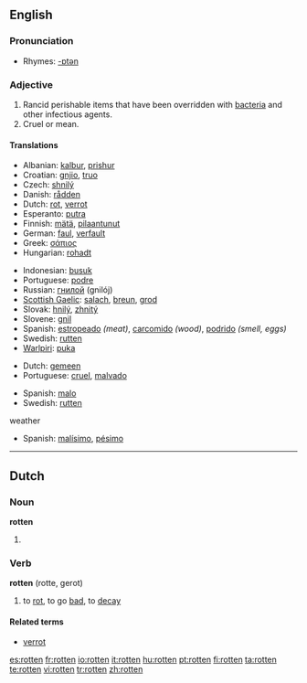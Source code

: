{{wikipedia|dab=rotten}}
==English==

===Pronunciation===
*Rhymes: [[Rhymes:English:-ɒtən|-ɒtən]]

===Adjective===
{{en-adj}}

# Rancid perishable items that have been overridden with [[bacteria]] and other infectious agents.
# Cruel or mean.

====Translations====
{{trans-top|decayed, gone bad}}
*Albanian: [[kalbur]], [[prishur]]
*Croatian: [[gnjio]], [[truo]]
*Czech: [[shnilý]]
*Danish: [[rådden]]
*Dutch: [[rot]], [[verrot]]
*Esperanto: [[putra]]
*Finnish: [[mätä]], [[pilaantunut]]
*German: [[faul]], [[verfault]]
*Greek: [[σάπιος]]
*Hungarian: [[rohadt]]
{{trans-mid}}
*Indonesian: [[busuk]]
*Portuguese: [[podre]]
*Russian: [[гнилой]] (gnilój)
*[[Scottish Gaelic]]: [[salach]], [[breun]], [[grod]]
*Slovak: [[hnilý]], [[zhnitý]]
*Slovene: [[gnil]]
*Spanish: [[estropeado]] ''(meat)'', [[carcomido]] ''(wood)'', [[podrido]] ''(smell, eggs)''
*Swedish: [[rutten]]
*[[Warlpiri]]: [[puka]]
{{trans-bottom}}

{{trans-top|mean}}
*Dutch: [[gemeen]]
*Portuguese: [[cruel]], [[malvado]]
{{trans-mid}}
*Spanish: [[malo]]
*Swedish: [[rutten]]
{{trans-bottom}}

;weather
*Spanish: [[malísimo]], [[pésimo]]

----

==Dutch==

===Noun===
'''rotten'''

# {{plural of|[[rot]]|lang=Dutch}}

===Verb===
'''rotten''' (rotte, gerot)

# to [[rot]], to go [[bad]], to [[decay]]

====Related terms====
* [[verrot]]

[[es:rotten]]
[[fr:rotten]]
[[io:rotten]]
[[it:rotten]]
[[hu:rotten]]
[[pt:rotten]]
[[fi:rotten]]
[[ta:rotten]]
[[te:rotten]]
[[vi:rotten]]
[[tr:rotten]]
[[zh:rotten]]